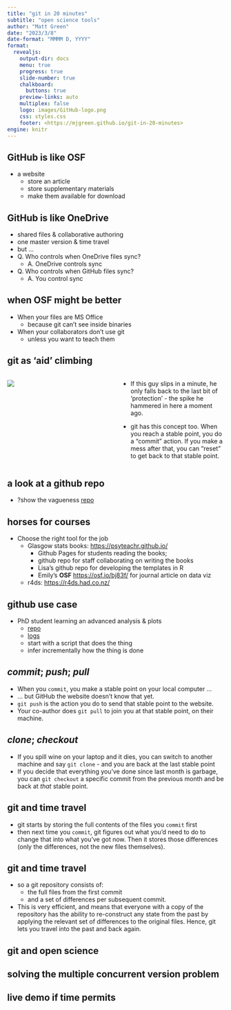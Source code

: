 ```yaml
---
title: "git in 20 minutes"
subtitle: "open science tools"
author: "Matt Green"
date: "2023/3/8"
date-format: "MMMM D, YYYY"
format:
  revealjs: 
    output-dir: docs
    menu: true
    progress: true
    slide-number: true
    chalkboard: 
      buttons: true
    preview-links: auto
    multiplex: false
    logo: images/GitHub-logo.png
    css: styles.css
    footer: <https://mjgreen.github.io/git-in-20-minutes>
engine: knitr
---
```



## GitHub is like OSF

:::: incremental
* a website
  * store an article
  * store supplementary materials
  * make them available for download
::::

## GitHub is like OneDrive

:::: incremental
* shared files & collaborative authoring
* one master version & time travel
* but ...
* Q. Who controls when OneDrive files sync?
  * A. OneDrive controls sync
* Q. Who controls when GitHub files sync?
  * A. You control sync
<!-- * Q. Who controls when OSF files sync? -->
<!--   * A. umm, what's sync? -->
::::

## when OSF might be better
  * When your files are MS Office
    * because git can't see inside binaries
  * When your collaborators don't use git
    * unless you want to teach them

## git as 'aid' climbing

:::: {.columns}
::: {.column width="50%"}
![](images/aidclimbing.jpg)
:::

::: {.column width="50%"}
* If this guy slips in a minute, he only falls back to the last bit of 'protection' - the spike he hammered in here a moment ago.

* git has this concept too. When you reach a stable point, you do a "commit" action. If you make a mess after that, you can "reset" to get back to that stable point.
:::

::::

## a look at a github repo

* ?show the vagueness [repo](https://github.com/mjgreen/vagueness/)


## horses for courses

* Choose the right tool for the job
  * Glasgow stats books: [https://psyteachr.github.io/](https://psyteachr.github.io/)
    * Github Pages for students reading the books; 
    * github repo for staff collaborating on writing the books
    * Lisa's github repo for developing the templates in R
    * Emily's **OSF** [https://osf.io/bj83f/](https://osf.io/bj83f/) for journal article on data viz
  * r4ds: [https://r4ds.had.co.nz/](https://r4ds.had.co.nz/)
  
## github use case

* PhD student learning an advanced analysis & plots
  * [repo](https://github.com/mjgreen/mc-training)
  * [logs](https://mjgreen.github.io/mc-training)
  * start with a script that does the thing
  * infer incrementally how the thing is done
  
## _commit_; _push_; _pull_

* When you `commit`, you make a stable point on your local computer ...
* ... but GitHub the website doesn't know that yet.
* `git push` is the action you do to send that stable point to the website.
* Your co-author does `git pull` to join you at that stable point, on their machine.

## _clone_; _checkout_
* If you spill wine on your laptop and it dies, you can switch to another machine and say `git clone` - and you are back at the last stable point
* If you decide that everything you've done since last month is garbage, you can `git checkout` a specific commit from the previous month and be back at _that_ stable point.


## git and time travel
* git starts by storing the full contents of the files you `commit` first
* then next time you `commit`, git figures out what you'd need to do to change that into what you've got now. Then it stores those differences (only the differences, not the new files themselves).

## git and time travel
* so a git repository consists of:
  * the full files from the first commit
  * and a set of differences per subsequent commit.
* This is very efficient, and means that everyone with a copy of the repository has the ability to re-construct any state from the past by applying the relevant set of differences to the original files. Hence, git lets you travel into the past and back again. 


## git and open science


## solving the multiple concurrent version problem

## live demo if time permits